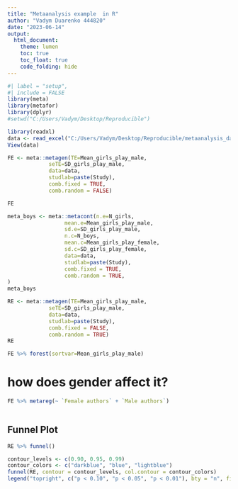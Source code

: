 ---
title: "Metaanalysis example  in R"
author: "Vadym Duarenko 444820"
date: "2023-06-14"
output:
  html_document:
    theme: lumen
    toc: true
    toc_float: true
    code_folding: hide
---

```{r}
#| label = "setup",
#| include = FALSE
library(meta)
library(metafor)
library(dplyr)
#setwd("C:/Users/Vadym/Desktop/Reproducible")
```


```{r}
library(readxl)
data <- read_excel("C:/Users/Vadym/Desktop/Reproducible/metaanalysis_data.xlsx")
View(data)
```


```{r}
FE <- meta::metagen(TE=Mean_girls_play_male,
             seTE=SD_girls_play_male,
             data=data,
             studlab=paste(Study),
             comb.fixed = TRUE,
             comb.random = FALSE)

FE
```



```{r}
meta_boys <- meta::metacont(n.e=N_girls,
                  mean.e=Mean_girls_play_male,
                  sd.e=SD_girls_play_male,
                  n.c=N_boys,
                  mean.c=Mean_girls_play_female,
                  sd.c=SD_girls_play_female,
                  data=data,
                  studlab=paste(Study),
                  comb.fixed = TRUE,
                  comb.random = TRUE,
)
meta_boys
```

```{r}
RE <- meta::metagen(TE=Mean_girls_play_male,
             seTE=SD_girls_play_male,
             data=data,
             studlab=paste(Study),
             comb.fixed = FALSE,
             comb.random = TRUE)
RE
```

```{r}
FE %>% forest(sortvar=Mean_girls_play_male)
```



# how does gender affect it?

```{r}
FE %>% metareg(~ `Female authors` + `Male authors`)
  
```  


## Funnel Plot


```{r}
RE %>% funnel()
```


```{r}
contour_levels <- c(0.90, 0.95, 0.99)
contour_colors <- c("darkblue", "blue", "lightblue")
funnel(RE, contour = contour_levels, col.contour = contour_colors)
legend("topright", c("p < 0.10", "p < 0.05", "p < 0.01"), bty = "n", fill = contour_colors)
```


